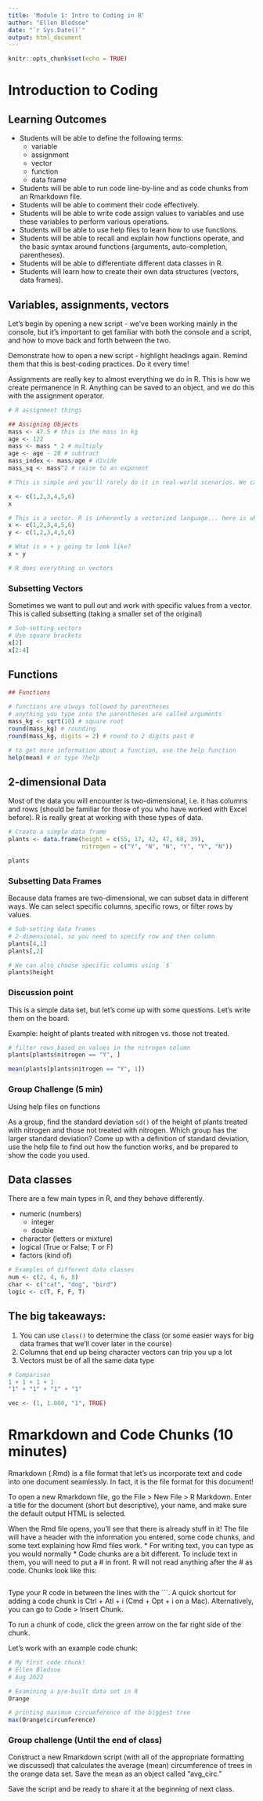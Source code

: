 ```yaml
---
title: 'Module 1: Intro to Coding in R'
author: "Ellen Bledsoe"
date: "`r Sys.Date()`"
output: html_document
---
```


```r
knitr::opts_chunk$set(echo = TRUE)
```
 
# Introduction to Coding  

## Learning Outcomes  
* Students will be able to define the following terms:
  - variable
  - assignment
  - vector
  - function
  - data frame
* Students will be able to run code line-by-line and as code chunks from an
Rmarkdown file. 
* Students will be able to comment their code effectively.  
* Students will be able to write code assign values to variables 
and use these variables to perform various operations.  
* Students will be able to use help files to learn how to use functions.  
* Students will be able to recall and explain how functions operate, and the 
basic syntax around functions (arguments, auto-completion, parentheses).  
* Students will be able to differentiate different data classes in R.  
* Students will learn how to create their own data structures (vectors, data frames).  


## Variables, assignments, vectors
Let's begin by opening a new script - we've been working mainly in the console, but it's important to get familiar with both the console and a script, and how to move back and forth between the two.  

Demonstrate how to open a new script - highlight headings again. Remind them that this is best-coding practices. Do it every time!  

Assignments are really key to almost everything we do in R. This is how we create permanence in R. Anything can be saved to an object, and we do this with the assignment operator. 

```r
# R assignment things

## Assigning Objects
mass <- 47.5 # this is the mass in kg
age <- 122
mass <- mass * 2 # multiply
age <- age - 20 # subtract
mass_index <- mass/age # divide
mass_sq <- mass^2 # raise to an exponent

# This is simple and you'll rarely do it in real-world scenarios. We can also assign more complex lists of objects to a particular object. 

x <- c(1,2,3,4,5,6)
x

# This is a vector. R is inherently a vectorized language... here is what i mean.  
x <- c(1,2,3,4,5,6)
y <- c(1,2,3,4,5,6)

# What is x + y going to look like?
x + y

# R does everything in vectors
```

### Subsetting Vectors
Sometimes we want to pull out and work with specific values from a vector. This is
called subsetting (taking a smaller set of the original)
```r
# Sub-setting vectors
# Use square brackets
x[2]
x[2:4]
```


## Functions

```r
## Functions

# functions are always followed by parentheses
# anything you type into the parentheses are called arguments
mass_kg <- sqrt(10) # square root
round(mass_kg) # rounding
round(mass_kg, digits = 2) # round to 2 digits past 0

# to get more information about a function, use the help function
help(mean) # or type ?help
```


## 2-dimensional Data
Most of the data you will encounter is two-dimensional, i.e. it has columns and rows (should be familiar for those of you who have worked with Excel before). R is really great at working with these types of data.  

```r
# Create a simple data frame
plants <- data.frame(height = c(55, 17, 42, 47, 68, 39),
                     nitrogen = c("Y", "N", "N", "Y", "Y", "N"))

plants
```
 
### Subsetting Data Frames
Because data frames are two-dimensional, we can subset data in different ways. We
can select specific columns, specific rows, or filter rows by values.

```r
# Sub-setting data frames
# 2-dimensional, so you need to specify row and then column
plants[4,1]
plants[,2]

# We can also choose specific columns using `$`
plants$height

```


### Discussion point
This is a simple data set, but let's come up with some questions. Let's write them on the board.  

Example: height of plants treated with nitrogen vs. those not treated. 
```r
# filter rows based on values in the nitrogen column
plants[plants$nitrogen == "Y", ]

mean(plants[plants$nitrogen == "Y", 1])
```

### Group Challenge (5 min)
Using help files on functions

As a group, find the standard deviation `sd()` of the height of plants treated with 
nitrogen and those not treated with nitrogen. Which group has the larger standard
deviation? 
Come up with a definition of standard deviation, use the help file to find out how
the function works, and be prepared to show the code you used.  

## Data classes
There are a few main types in R, and they behave differently. 

- numeric (numbers)
  * integer  
  * double 
- character (letters or mixture) 
- logical (True or False; T or F) 
- factors (kind of)   

```r
# Examples of different data classes
num <- c(2, 4, 6, 8)
char <- c("cat", "dog", "bird")
logic <- c(T, F, F, T)
```


## The big takeaways:  
1. You can use `class()` to determine the class (or some easier ways for big 
data frames that we'll cover later in the course)  
2. Columns that end up being character vectors can trip you up a lot  
3. Vectors must be of all the same data type

```r
# Comparison
1 + 1 + 1 + 1
"1" + "1" + "1" + "1"

vec <- (1, 1.000, "1", TRUE)
```


# Rmarkdown and Code Chunks (10 minutes)

Rmarkdown (.Rmd) is a file format that let's us incorporate text and code into one
document seamlessly. In fact, it is the file format for this document! 

To open a new Rmarkdown file, go the File > New File > R Markdown. Enter a title
for the document (short but descriptive), your name, and make sure the default
output HTML is selected. 

When the Rmd file opens, you'll see that there is already stuff in it! The file
will have a header with the information you entered, some code chunks, and some 
text explaining how Rmd files work. 
* For writing text, you can type as you would normally
* Code chunks are a bit different. To include text in them, you will need to put
a # in front. R will not read anything after the # as code. Chunks look like this:
```r

```

Type your R code in between the lines with the ```. A quick shortcut for adding
a code chunk is Ctrl + Atl + i (Cmd + Opt + i on a Mac). Alternatively, you can
go to Code > Insert Chunk.

To run a chunk of code, click the green arrow on the far right side of the chunk.

Let's work with an example code chunk:
```r
# My first code chunk!
# Ellen Bledsoe
# Aug 2022

# Examining a pre-built data set in R
Orange

# printing maximum circumference of the biggest tree
max(Orange$circumference)

```

### Group challenge  (Until the end of class)  
Construct a new Rmarkdown script (with all of the appropriate formatting we discussed) 
that calculates the average (mean) circumference of trees in the orange data set. 
Save the mean as an object called "avg_circ."

Save the script and be ready to share it at the beginning of next class. 